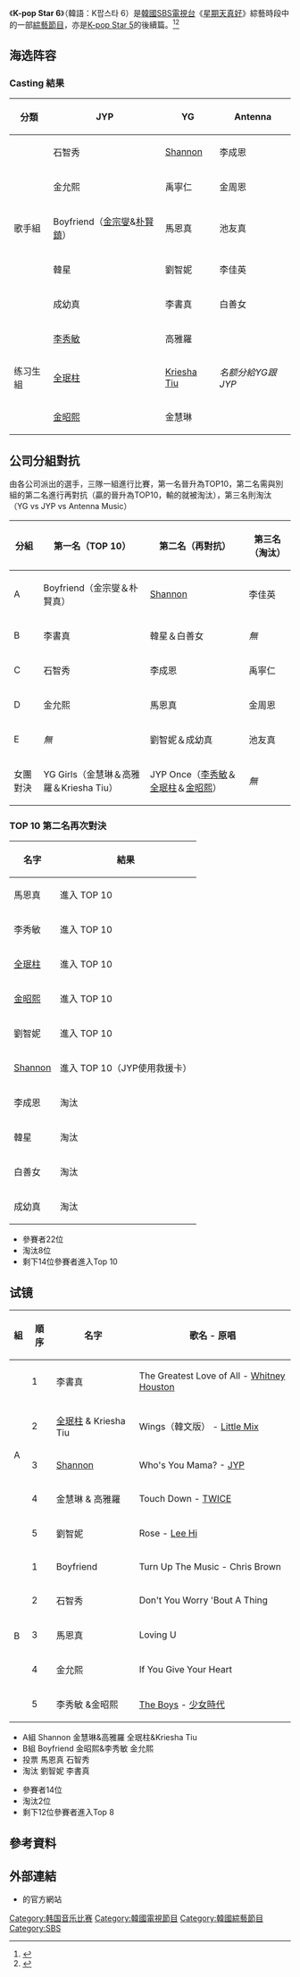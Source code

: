 {{电视节目信息框
| 名称 = 星期天真好：K-pop Star 6
| 英文名称 = 
| 类型 = 選秀、[[綜藝節目|綜藝節目]]、[[歌唱比賽|歌唱比賽]]
| 圖片 =[[File:K-pop_Star_6_Logo.jpg|280px]]
| 格式 = 
| 主持 = [[全炫茂|全炫茂]]
| 评委 = [[梁鉉錫|梁鉉錫]]、[[朴軫永|朴軫永]]、[[柳熙烈|柳熙烈]]
| 国家 = {{KOR}}
| 语言 = [[朝鮮語|韓語]]
| 字幕 = 隱藏字幕
| 集数 = 21集
| 制作公司 = [[綠蛇傳媒|綠蛇傳媒]]
| 电视网 = [[SBS_(韓國)|SBS]]
| 图像制式 = HD
| 声音制式 = 2頻道[[立體聲|立體聲]]（[[模擬信號|模擬信號]]）¹<br>2頻道[[杜比數位|杜比數位]]（數碼）
| 每集长度 = 約1小時40分鐘至1小時45分鐘
| 開始 = {{start date|2016|11|20}}
| 結束 = {{end date|2017|4|9}}
| 播出时间 = 星期日下午4:40-6:00
| 前作 = [[K-pop_Star_5|K-pop Star 5]]
| 续作 = 
| 官方网站 = https://programs.sbs.co.kr/enter/kpopstar6/main
}}

《'''K-pop Star 6'''》（韓語：K팝스타 6）是[[韓國|韓國]][[SBS電視台|SBS電視台]]《[[星期天真好|星期天真好]]》綜藝時段中的一部[[綜藝節目|綜藝節目]]，亦是[[K-pop_Star_5|K-pop Star 5]]的後續篇。<ref name="2016a">{{cite news|url=http://star.mt.co.kr/view/stview.php?no=2016050915455078695&type=1&outlink=1|title='이번이 마지막'..'K팝스타6' 역대급 규칙과 함께 돌아왔다(종합)|accessdate=9 May 2016|date=9 May 2016|work=Star News|url-status=no|archive-date=2016-06-10|archive-url=https://web.archive.org/web/20160610031418/http://star.mt.co.kr/view/stview.php?no=2016050915455078695&type=1&outlink=1}}</ref><ref name="2016b">{{Cite news|url=http://www.tvreport.co.kr/?c=news&m=newsview&idx=891984|title=문호개방 선언한 ‘K팝스타‘, 마지막이라 더 궁금하다 [종합]|accessdate=9 May 2016|date=9 May 2016|work=TV Report|url-status=no|archive-date=2018-01-13|archive-url=https://web.archive.org/web/20180113093320/http://www.tvreport.co.kr/?c=news&m=newsview&idx=891984}}</ref>

== 海选阵容 ==

=== Casting 結果 ===
{| class="wikitable" style="margin-bottom: 10px;"
!分類
!JYP
!YG
!Antenna
|-
| rowspan="5" |歌手組
|石智秀
|[[Shannon_(韩国歌手)|Shannon]]
|李成恩
|-
|金允熙
|禹寧仁
|金周恩
|-
|Boyfriend（[[金宗燮|金宗燮]]&[[朴賢鎮|朴賢鎮]]）
|馬恩真
|池友真
|-
|韓星
|劉智妮
|李佳英
|-
|成幼真
|李書真
|白善女
|-
| rowspan="3" |练习生組
|[[李秀敏_(1999年)|李秀敏]]
|高雅羅
| rowspan="3" |''名额分給YG跟JYP''
|-
|[[全珉柱|全珉柱]]
|[[Kriesha_Chu|Kriesha Tiu]]
|-
|[[金昭喜_(1999年)|金昭熙]]
|金慧琳
|}

== 公司分組對抗 ==
由各公司派出的選手，三隊一組進行比賽，第一名晉升為TOP10，第二名需與別組的第二名進行再對抗（贏的晉升為TOP10，輸的就被淘汰），第三名則淘汰
（YG vs JYP vs Antenna Music）

{| class="wikitable" style="margin-bottom: 10px;"
!分組
!第一名（TOP 10）
!第二名（再對抗）
!第三名（淘汰）
|-
|A
|Boyfriend（金宗燮＆朴賢真）
|[[Shannon_(韓國歌手)|Shannon]]
|李佳英
|-
|B
|李書真
|韓星＆白善女
|''無''
|-
|C
|石智秀
|李成恩
|禹寧仁
|-
|D
|金允熙
|馬恩真
|金周恩
|-
|E
|''無''
|劉智妮＆成幼真
|池友真
|-
|女團對決
|YG Girls（金慧琳＆高雅羅＆Kriesha Tiu）
|JYP Once（[[李秀敏|李秀敏]]＆[[全珉柱|全珉柱]]＆[[金昭熙|金昭熙]]）
|''無''
|}

=== TOP 10 第二名再次對決 ===
{| class="wikitable" style="margin-bottom: 10px;"
!名字
!結果
|-
|馬恩真
|進入 TOP 10
|-
|李秀敏
|進入 TOP 10
|-
|[[全珉柱|全珉柱]]
|進入 TOP 10
|-
|[[金昭熙|金昭熙]]
|進入 TOP 10
|-
|劉智妮
|進入 TOP 10
|-
|[[Shannon|Shannon]]
|進入 TOP 10（JYP使用救援卡）
|-
|李成恩
|淘汰
|-
|韓星
|淘汰
|-
|白善女
|淘汰
|-
|成幼真
|淘汰
|}

*參賽者22位
*淘汰8位
*剩下14位參賽者進入Top 10

== 试镜 ==
{| class="wikitable"
!組
!順序
!名字
!歌名 - 原唱
|-
| rowspan="5" |A
|1
|李書真
|The Greatest Love of All - [[Whitney_Houston|Whitney Houston]]
|-
|2
|[[全珉柱|全珉柱]] &
Kriesha Tiu
|Wings（韓文版） - [[Little_Mix|Little Mix]]
|-
|3
|[[Shannon|Shannon]]
|Who's You Mama? - [[JYP|JYP]]
|-
|4
|金慧琳 &
高雅羅
|Touch Down - [[TWICE|TWICE]]
|-
|5
|劉智妮
| Rose - [[Lee_Hi|Lee Hi]]
|-
| rowspan="5" |B
|1
|Boyfriend
| Turn Up The Music - Chris Brown
|-
|2
|石智秀
|Don't You Worry 'Bout A Thing
|-
|3
|馬恩真
|Loving U
|-
|4
|金允熙
|If You Give Your Heart
|-
|5
|李秀敏 &金昭熙
|[[The_Boys|The Boys]] - [[少女時代|少女時代]]
|}

*A組 Shannon 金慧琳&高雅羅 全珉柱&Kriesha Tiu
*B組 Boyfriend 金昭熙&李秀敏 金允熙
*投票  馬恩真 石智秀
*淘汰  劉智妮 李書真

*參賽者14位
*淘汰2位
*剩下12位參賽者進入Top 8

== 參考資料 ==
{{reflist}}

== 外部連結 ==
*{{official|programs.sbs.co.kr/enter/kpopstar6/main|K-pop Star 6}}的官方網站

{{星期天真好}}
{{SBS TV}}
{{綠蛇傳媒}}

[[Category:韩国音乐比赛|Category:韩国音乐比赛]]
[[Category:韓國電視節目|Category:韓國電視節目]]
[[Category:韓國綜藝節目|Category:韓國綜藝節目]]
[[Category:SBS|Category:SBS]]